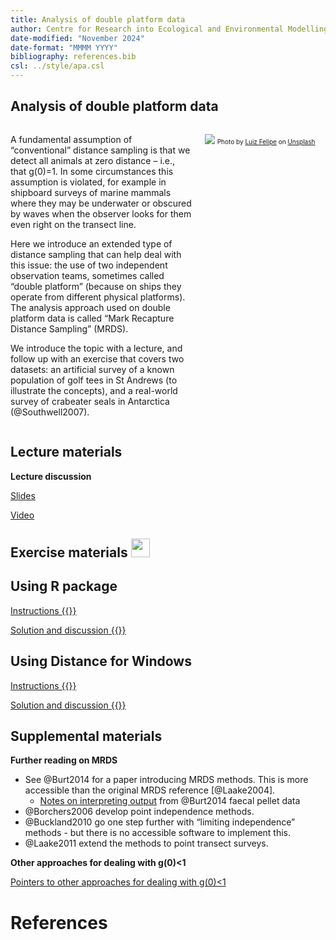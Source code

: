 ```yaml
---
title: Analysis of double platform data
author: Centre for Research into Ecological and Environmental Modelling <br> **University of St Andrews**
date-modified: "November 2024"
date-format: "MMMM YYYY"
bibliography: references.bib
csl: ../style/apa.csl
---
```


## Analysis of double platform data

::: columns

::: {.column width="60%"}
A fundamental assumption of “conventional” distance sampling is that we detect all animals at zero distance – i.e., that g(0)=1.  In some circumstances this assumption is violated, for example in shipboard surveys of marine mammals where they may be underwater or obscured by waves when the observer looks for them even right on the transect line.   

Here we introduce an extended type of distance sampling that can help deal with this issue: the use of two independent observation teams, sometimes called “double platform” (because on ships they operate from different physical platforms).  The analysis approach used on double platform data is called “Mark Recapture Distance Sampling” (MRDS).

We introduce the topic with a lecture, and follow up with an exercise that covers two datasets: an artificial survey of a known population of golf tees in St Andrews (to illustrate the concepts), and a real-world survey of crabeater seals in Antarctica (@Southwell2007).
:::

::: {.column width="40%"}
![](sea-unsplash.jpg)
<font size=-2>Photo by <a href="https://unsplash.com/@luiztrix?utm_content=creditCopyText&utm_medium=referral&utm_source=unsplash">Luiz Felipe</a> on <a href="https://unsplash.com/photos/body-of-water-1er_kr_E-yM?utm_content=creditCopyText&utm_medium=referral&utm_source=unsplash">Unsplash</a></font>
:::

:::

## Lecture materials
::: slide-deck
**Lecture discussion**


::: slides
[Slides](Mod11-2024-mrds.pdf)
:::


::: video
[Video](https://youtu.be/qPeYp6FTFHo)
:::
:::

## Exercise materials ![](../style/icons/application-exercise.png){height=30}

::::: {.panel-tabset .nav-pills}

## Using R package

::: instructions
[Instructions  {{<fa brands r-project>}}](R-prac/Pr11-instructions-R.qmd)
:::

::: instructions
[Solution and discussion  {{<fa brands r-project>}}](DistWin-prac/Pr11-solution-DistWin.qmd)
:::

## Using Distance for Windows

::: instructions
[Instructions  {{<fa brands windows>}}](DistWin-prac/Pr11-instructions-DistWin.qmd)
:::

::: instructions
[Solution and discussion  {{<fa brands windows>}}](DistWin-prac/Pr11-solution-DistWin.qmd)
:::

:::::


## Supplemental materials
::: homework
**Further reading on MRDS**

- See @Burt2014 for a paper introducing MRDS methods.  This is more accessible than the original MRDS reference [@Laake2004].
  - [Notes on interpreting output](DistWin-prac/Supplement-interpretingoutput.qmd) from @Burt2014 faecal pellet data
- @Borchers2006 develop point independence methods.
- @Buckland2010 go one step further with "limiting independence" methods - but there is no accessible software to implement this.
- @Laake2011 extend the methods to point transect surveys.
:::

::: homework
**Other approaches for dealing with g(0)<1**

::: instructions
[Pointers to other approaches for dealing with g(0)<1](g0_otherapproaches.qmd)
:::
:::


# References
